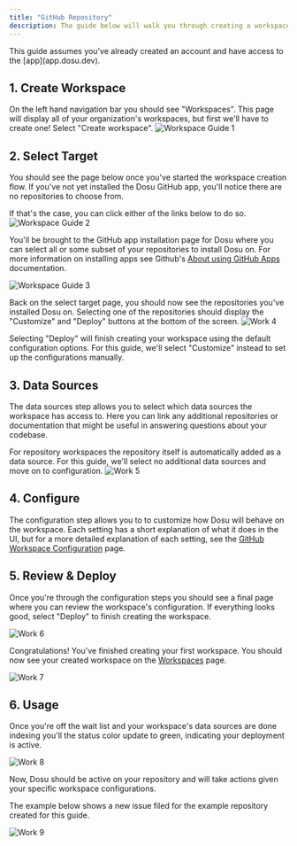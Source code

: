 ```yaml
---
title: "GitHub Repository"
description: The guide below will walk you through creating a workspace for a GitHub repository.
---
```


<Note>
This guide assumes you've already created an account and have access to the [app](app.dosu.dev).
</Note>

## 1. Create Workspace
On the left hand navigation bar you should see "Workspaces".
This page will display all of your organization's workspaces, but first we'll have to create one! Select "Create workspace".
![Workspace Guide 1](/images/workspace-guide-1.png)

## 2. Select Target
You should see the page below once you've started the workspace creation flow. 
If you've not yet installed the Dosu GitHub app, you'll notice there are no repositories to choose from.

If that's the case, you can click either of the links below to do so.
![Workspace Guide 2](/images/workspace-guide-2.png)

You'll be brought to the GitHub app installation page for Dosu where you can select all or some subset of your repositories to install Dosu on.
For more information on installing apps see Github's [About using GitHub Apps](https://docs.github.com/en/apps/using-github-apps/about-using-github-apps) documentation.

![Workspace Guide 3](/images/workspace-guide-3.png)

Back on the select target page, you should now see the repositories you've installed Dosu on.
Selecting one of the repositories should display the "Customize" and "Deploy" buttons at the bottom of the screen.
![Work 4](/images/workspace-guide-4.png)

Selecting "Deploy" will finish creating your workspace using the default configuration options.
For this guide, we'll select "Customize" instead to set up the configurations manually.

## 3. Data Sources
The data sources step allows you to select which data sources the workspace has access to. 
Here you can link any additional repositories or documentation that might be useful in answering questions about your codebase.

For repository workspaces the repository itself is automatically added as a data source. 
For this guide, we'll select no additional data sources and move on to configuration.
![Work 5](/images/workspace-guide-5.png)

## 4. Configure
The configuration step allows you to to customize how Dosu will behave on the workspace.
Each setting has a short explanation of what it does in the UI, but for a more detailed explanation of each setting, see the [GitHub Workspace Configuration](/pages/github-configuration) page.

## 5. Review & Deploy
Once you're through the configuration steps you should see a final page where you can review the workspace's configuration.
If everything looks good, select "Deploy" to finish creating the workspace.

![Work 6](/images/workspace-guide-6.png)

Congratulations! You've finished creating your first workspace.
You should now see your created workspace on the [Workspaces](app.dosu.dev/workspaces) page.

![Work 7](/images/workspace-guide-7.png)

## 6. Usage
Once you're off the wait list and your workspace's data sources are done indexing you'll the status color update to green, indicating your deployment is active.

![Work 8](/images/workspace-guide-8.png)

Now, Dosu should be active on your repository and will take actions given your specific workspace configurations.

The example below shows a new issue filed for the example repository created for this guide.

![Work 9](/images/workspace-guide-9.png)
